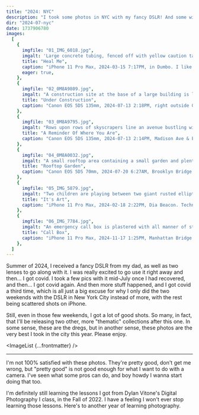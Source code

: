 ```yaml
---
title: "2024: NYC"
description: "I took some photos in NYC with my fancy DSLR! And some with my phone as well I guess."
dir: "2024-07-nyc"
date: 1737906780
images:
  [
    {
      imgfile: "01_IMG_6018.jpg",
      imgalt: 'Large concrete tubing, fenced off with yellow caution tape, is piled outside an electric substation. There is an ethereal glow from the substation''s lights and the almost-dusky sky. "heal me" is graffiti-ed on the largest, upright tube.',
      title: "Heal Me",
      caption: "iPhone 11 Pro Max, 2024-03-15 7:17PM, in Dumbo. I like the mysterious aura. I took more graffiti shots after this, but this is the only one that made it in.",
      eager: true,
    },
    {
      imgfile: "02_0M8A9809.jpg",
      imgalt: "A construction site at the base of a large building is littered with loose planks. There's some out-of-focus electrical machinery in the background.",
      title: "Under Construction",
      caption: "Canon EOS 5DS 135mm, 2024-07-13 2:18PM, right outside Grand Central. I took more here with some awesome reflections on the underside of this building, but this one has the best shapes.",
    },
    {
      imgfile: "03_0M8A9795.jpg",
      imgalt: "Rows upon rows of skyscrapers line an avenue bustling with activity as far as the eye can see. Light bounces back and forth between the glass-coated buildings. There are many american flags hung up.",
      title: "A Reminder Of Where You Are",
      caption: "Canon EOS 5DS 135mm, 2024-07-13 2:14PM, Madison Ave & E 44th St. If there's one thing I've learned, it's that standing in the middle of the street can be good sometimes.",
    },
    {
      imgfile: "04_0M8A0032.jpg",
      imgalt: "A small rooftop area containing a small garden and plenty of AC units, sits tilted in front of a sound wall, in front of myriad skyscrapers, all at slightly different angles. The morning sunlight gives things a peaceful look.",
      title: "Rooftop Garden",
      caption: "Canon EOS 5DS 70mm, 2024-07-20 6:27AM, Brooklyn Bridge. I woke up real early for this one. And yes, I did get the iconic bridge shot, and I do still think this one is cooler (+ lined up better).",
    },
    {
      imgfile: "05_IMG_5879.jpg",
      imgalt: "Two children are playing between two giant rusted elliptical metal structures that reach almost the entire way to the wooden roof of the brick building they're in. Hazy sunlight from the window behind them leads to splotchy gradients in the darker areas.",
      title: "It's Art",
      caption: "iPhone 11 Pro Max, 2024-02-18 2:22PM, Dia Beacon. Technically not NYC, but it's a nearby art museum in the same vein, so I'll count it :P",
    },
    {
      imgfile: "06_IMG_7784.jpg",
      imgalt: "An emergency call box is plastered with all manner of stickers and graffiti, overlooking WTC One from the middle of the East River.",
      title: "Call Box",
      caption: "iPhone 11 Pro Max, 2024-11-17 1:25PM, Manhattan Bridge. I took this walk while still a bit sick from my third bout of covid. I just barely got this far, a bit over a mile from my house, feeling like I was going to die of headache on my way back. Despite this, I feel like this is a positive note to end on.",
    },
  ]
---
```



Summer of 2024, I received a fancy DSLR from my dad, as well as two lenses to go along with it. I was really excited to go use it right away and then... I got covid. I took a few pics with it mid-July once I had recovered, and then... I got covid again. And then more stuff happened, and I got covid a third time, which is all just a big excuse for why I only did the two weekends with the DSLR in New York City instead of more, with the rest being scattered shots on iPhone.

Still, even in those few weekends, I got a lot of good shots. So many, in fact, that I'll be releasing two other, more "thematic" collections after this one. In some sense, these are the dregs, but in another sense, these photos are the very best I took in the city this year. Please enjoy.

<ImageList {...frontmatter} />
<hr />

I'm not 100% satisfied with these photos. They're pretty good, don't get me wrong, but "pretty good" is not good enough for what I want to do with a camera. I've seen what some pros can do, and boy howdy I wanna start doing that too.

I'm definitely still learning the lessons I got from Dylan Vitone's Digital Photography I class, in the Fall of 2022. I have a feeling I won't ever stop learning those lessons. Here's to another year of learning photography.
